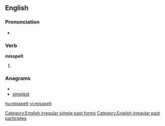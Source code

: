==English==

===Pronunciation===
*{{IPA|/'mɪspεlt/}}

===Verb===
'''misspelt'''

# {{past of|misspell}}

===Anagrams===
* {{alphagram|eilmpsst}}
* [[simplest#English|simplest]]

[[Category:English irregular simple past forms]]
[[Category:English irregular past participles]]

[[hu:misspelt]]
[[vi:misspelt]]